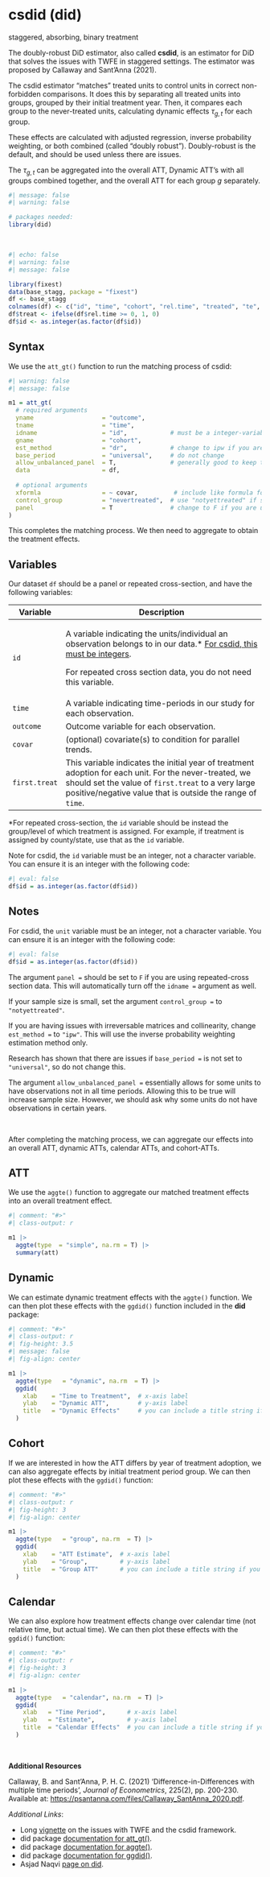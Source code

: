 # csdid (did) {.unnumbered}

::: small
staggered, absorbing, binary treatment
:::

The doubly-robust DiD estimator, also called **csdid**, is an estimator for DiD that solves the issues with TWFE in staggered settings. The estimator was proposed by Callaway and Sant'Anna (2021).

The csdid estimator "matches" treated units to control units in correct non-forbidden comparisons. It does this by separating all treated units into groups, grouped by their initial treatment year. Then, it compares each group to the never-treated units, calculating dynamic effects $\tau_{g,t}$ for each group.

::: small
These effects are calculated with adjusted regression, inverse probability weighting, or both combined (called "doubly robust"). Doubly-robust is the default, and should be used unless there are issues.
:::

The $\tau_{g,t}$ can be aggregated into the overall ATT, Dynamic ATT's with all groups combined together, and the overall ATT for each group $g$ separately.

```r
#| message: false
#| warning: false

# packages needed:
library(did)
```

<br />

```r
#| echo: false
#| warning: false
#| message: false

library(fixest)
data(base_stagg, package = "fixest")
df <- base_stagg
colnames(df) <- c("id", "time", "cohort", "rel.time", "treated", "te", "covar", "outcome")
df$treat <- ifelse(df$rel.time >= 0, 1, 0)
df$id <- as.integer(as.factor(df$id))
```

::: panel-tabset
## Syntax

We use the `att_gt()` function to run the matching process of csdid:

```r
#| warning: false
#| message: false

m1 = att_gt(
  # required arguments
  yname                   = "outcome",
  tname                   = "time",
  idname                  = "id",            # must be a integer-variable
  gname                   = "cohort",
  est_method              = "dr",            # change to ipw if you are having issues
  base_period             = "universal",     # do not change
  allow_unbalanced_panel  = T,               # generally good to keep this T
  data                    = df,
  
  # optional arguments
  xformla                 = ~ covar,          # include like formula for regression
  control_group           = "nevertreated",  # use "notyettreated" if sample size is small
  panel                   = T                # change to F if you are using rep. cross-section
)
```

This completes the matching process. We then need to aggregate to obtain the treatment effects.

## Variables

Our dataset `df` should be a panel or repeated cross-section, and have the following variables:

+---------------+----------------------------------------------------------------------------------------------------------------------------------------------------------------------------------------------------------------------------+
| Variable      | Description                                                                                                                                                                                                                |
+===============+============================================================================================================================================================================================================================+
| `id`          | A variable indicating the units/individual an observation belongs to in our data.\* [For csdid, this must be integers]{.underline}.                                                                                        |
|               |                                                                                                                                                                                                                            |
|               | For repeated cross section data, you do not need this variable.                                                                                                                                                            |
+---------------+----------------------------------------------------------------------------------------------------------------------------------------------------------------------------------------------------------------------------+
| `time`        | A variable indicating time-periods in our study for each observation.                                                                                                                                                      |
+---------------+----------------------------------------------------------------------------------------------------------------------------------------------------------------------------------------------------------------------------+
| `outcome`     | Outcome variable for each observation.                                                                                                                                                                                     |
+---------------+----------------------------------------------------------------------------------------------------------------------------------------------------------------------------------------------------------------------------+
| `covar`       | (optional) covariate(s) to condition for parallel trends.                                                                                                                                                                  |
+---------------+----------------------------------------------------------------------------------------------------------------------------------------------------------------------------------------------------------------------------+
| `first.treat` | This variable indicates the initial year of treatment adoption for each unit. For the never-treated, we should set the value of `first.treat` to a very large positive/negative value that is outside the range of `time`. |
+---------------+----------------------------------------------------------------------------------------------------------------------------------------------------------------------------------------------------------------------------+

::: small
\*For repeated cross-section, the `id` variable should be instead the group/level of which treatment is assigned. For example, if treatment is assigned by county/state, use that as the `id` variable.
:::

Note for csdid, the `id` variable must be an integer, not a character variable. You can ensure it is an integer with the following code:

```r
#| eval: false
df$id = as.integer(as.factor(df$id))
```

## Notes

For csdid, the `unit` variable must be an integer, not a character variable. You can ensure it is an integer with the following code:

```r
#| eval: false
df$id = as.integer(as.factor(df$id))
```

The argument `panel =` should be set to `F` if you are using repeated-cross section data. This will automatically turn off the `idname =` argument as well.

If your sample size is small, set the argument `control_group =` to `"notyettreated"`.

If you are having issues with irreversable matrices and collinearity, change `est_method =` to `"ipw"`. This will use the inverse probability weighting estimation method only.

Research has shown that there are issues if `base_period =` is not set to `"universal"`, so do not change this.

The argument `allow_unbalanced_panel =` essentially allows for some units to have observations not in all time periods. Allowing this to be true will increase sample size. However, we should ask why some units do not have observations in certain years.
:::

<br />

After completing the matching process, we can aggregate our effects into an overall ATT, dynamic ATTs, calendar ATTs, and cohort-ATTs.

::: panel-tabset
## ATT

We use the `aggte()` function to aggregate our matched treatment effects into an overall treatment effect.

```r
#| comment: "#>"
#| class-output: r

m1 |>
  aggte(type  = "simple", na.rm = T) |>
  summary(att)
```

## Dynamic

We can estimate dynamic treatment effects with the `aggte()` function. We can then plot these effects with the `ggdid()` function included in the **did** package:

```r
#| comment: "#>"
#| class-output: r
#| fig-height: 3.5
#| message: false
#| fig-align: center

m1 |>
  aggte(type   = "dynamic", na.rm  = T) |>
  ggdid(
    xlab    = "Time to Treatment",  # x-axis label
    ylab    = "Dynamic ATT",        # y-axis label
    title   = "Dynamic Effects"     # you can include a title string if you want
  )
```

## Cohort

If we are interested in how the ATT differs by year of treatment adoption, we can also aggregate effects by initial treatment period group. We can then plot these effects with the `ggdid()` function:

```r
#| comment: "#>"
#| class-output: r
#| fig-height: 3
#| fig-align: center

m1 |>
  aggte(type   = "group", na.rm  = T) |>
  ggdid(
    xlab    = "ATT Estimate",  # x-axis label
    ylab    = "Group",         # y-axis label
    title   = "Group ATT"      # you can include a title string if you want
  )
```

## Calendar

We can also explore how treatment effects change over calendar time (not relative time, but actual time). We can then plot these effects with the `ggdid()` function:

```r
#| comment: "#>"
#| class-output: r
#| fig-height: 3
#| fig-align: center

m1 |>
  aggte(type   = "calendar", na.rm  = T) |>
  ggdid(
    xlab   = "Time Period",      # x-axis label
    ylab   = "Estimate",         # y-axis label
    title  = "Calendar Effects"  # you can include a title string if you want
  )
```
:::

<br />

**Additional Resources**

Callaway, B. and Sant'Anna, P. H. C. (2021) 'Difference-in-Differences with multiple time periods', *Journal of Econometrics*, 225(2), pp. 200-230. Available at: <https://psantanna.com/files/Callaway_SantAnna_2020.pdf>.

*Additional Links*:

-   Long [vignette](https://bcallaway11.github.io/did/articles/TWFE.html) on the issues with TWFE and the csdid framework.
-   did package [documentation for att_gt()](https://bcallaway11.github.io/did/reference/att_gt.html).
-   did package [documentation for aggte()](https://bcallaway11.github.io/did/reference/aggte.html).
-   did package [documentation for ggdid()](https://bcallaway11.github.io/did/reference/ggdid.MP.html).
-   Asjad Naqvi [page on did](https://asjadnaqvi.github.io/DiD/docs/code_r/07_did_r/).
